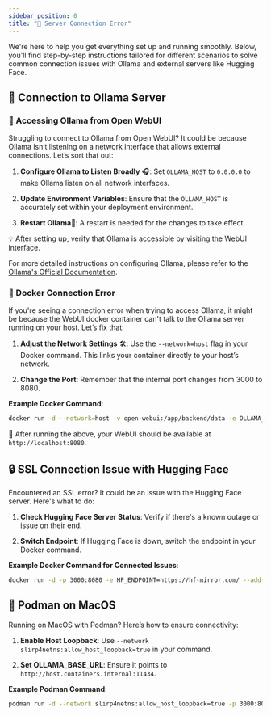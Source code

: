 ```yaml
---
sidebar_position: 0
title: "🚧 Server Connection Error"
---
```


We're here to help you get everything set up and running smoothly. Below, you'll find step-by-step instructions tailored for different scenarios to solve common connection issues with Ollama and external servers like Hugging Face.

## 🌟 Connection to Ollama Server

### 🚀 Accessing Ollama from Open WebUI

Struggling to connect to Ollama from Open WebUI? It could be because Ollama isn’t listening on a network interface that allows external connections. Let’s sort that out:

1. **Configure Ollama to Listen Broadly** 🎧:
   Set `OLLAMA_HOST` to `0.0.0.0` to make Ollama listen on all network interfaces.

2. **Update Environment Variables**:
   Ensure that the `OLLAMA_HOST` is accurately set within your deployment environment.

3. **Restart Ollama**🔄:
   A restart is needed for the changes to take effect.

💡 After setting up, verify that Ollama is accessible by visiting the WebUI interface.

For more detailed instructions on configuring Ollama, please refer to the [Ollama's Official Documentation](https://github.com/ollama/ollama/blob/main/docs/faq.md#setting-environment-variables-on-linux).

### 🐳 Docker Connection Error

If you're seeing a connection error when trying to access Ollama, it might be because the WebUI docker container can't talk to the Ollama server running on your host. Let’s fix that:

1. **Adjust the Network Settings** 🛠️:
   Use the `--network=host` flag in your Docker command. This links your container directly to your host’s network.

2. **Change the Port**:
   Remember that the internal port changes from 3000 to 8080.

**Example Docker Command**:
```bash
docker run -d --network=host -v open-webui:/app/backend/data -e OLLAMA_BASE_URL=http://127.0.0.1:11434 --name open-webui --restart always ghcr.io/open-webui/open-webui:main
```
🔗 After running the above, your WebUI should be available at `http://localhost:8080`.

## 🔒 SSL Connection Issue with Hugging Face

Encountered an SSL error? It could be an issue with the Hugging Face server. Here's what to do:

1. **Check Hugging Face Server Status**:
   Verify if there's a known outage or issue on their end.

2. **Switch Endpoint**:
   If Hugging Face is down, switch the endpoint in your Docker command.

**Example Docker Command for Connected Issues**:
```bash
docker run -d -p 3000:8080 -e HF_ENDPOINT=https://hf-mirror.com/ --add-host=host.docker.internal:host-gateway -v open-webui:/app/backend/data --name open-webui --restart always ghcr.io/open-webui/open-webui:main
```

## 🍏 Podman on MacOS

Running on MacOS with Podman? Here’s how to ensure connectivity:

1. **Enable Host Loopback**:
   Use `--network slirp4netns:allow_host_loopback=true` in your command.

2. **Set OLLAMA_BASE_URL**:
   Ensure it points to `http://host.containers.internal:11434`.

**Example Podman Command**:
```bash
podman run -d --network slirp4netns:allow_host_loopback=true -p 3000:8080 -e OLLAMA_BASE_URL=http://host.containers.internal:11434 -v open-webui:/app/backend/data --name open-webui --restart always ghcr.io/open-webui/open-webui:main
```

